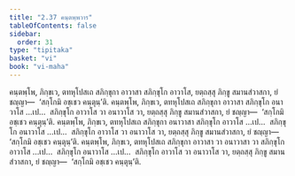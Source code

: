 ```yaml
---
title: "2.37 คนฺตพฺพวาร"
tableOfContents: false
sidebar:
  order: 31
type: "tipitaka"
basket: "vi"
book: "vi-maha"
---
```



<DynamicBreadcrumb />

<Division number="182" book="vi-maha">

<Paragraph number="794" book="vi-maha">
คนฺตพฺโพ, ภิกฺขเว, ตทหุโปสเถ สภิกฺขุกา อาวาสา สภิกฺขุโก อาวาโส, ยตฺถสฺสุ ภิกฺขู สมานสํวาสกา, ยํ ชญฺญา—  ‘สกฺโกมิ อชฺเชว คนฺตุนฺ’ติ. คนฺตพฺโพ, ภิกฺขเว, ตทหุโปสเถ สภิกฺขุกา อาวาสา สภิกฺขุโก อนาวาโส …เป…  สภิกฺขุโก อาวาโส วา อนาวาโส วา, ยตฺถสฺสุ ภิกฺขู สมานสํวาสกา, ยํ ชญฺญา—  ‘สกฺโกมิ อชฺเชว คนฺตุนฺ’ติ.
</Paragraph>

<Paragraph number="795" book="vi-maha">
คนฺตพฺโพ, ภิกฺขเว, ตทหุโปสเถ สภิกฺขุกา อนาวาสา สภิกฺขุโก อาวาโส …เป…  สภิกฺขุโก อนาวาโส …เป…  สภิกฺขุโก อาวาโส วา อนาวาโส วา, ยตฺถสฺสุ ภิกฺขู สมานสํวาสกา, ยํ ชญฺญา—  ‘สกฺโกมิ อชฺเชว คนฺตุนฺ’ติ.
</Paragraph>

<Paragraph number="796" book="vi-maha">
คนฺตพฺโพ, ภิกฺขเว, ตทหุโปสเถ สภิกฺขุกา อาวาสา วา อนาวาสา วา สภิกฺขุโก อาวาโส …เป…  สภิกฺขุโก อนาวาโส …เป…  สภิกฺขุโก อาวาโส วา อนาวาโส วา, ยตฺถสฺสุ ภิกฺขู สมานสํวาสกา, ยํ ชญฺญา—  ‘สกฺโกมิ อชฺเชว คนฺตุนฺ’ติ.
</Paragraph>
</Division>